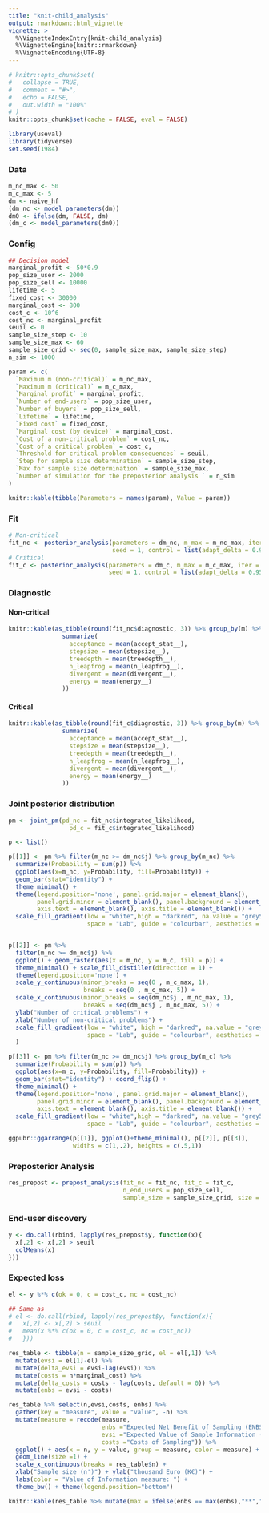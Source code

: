 ```yaml
---
title: "knit-child_analysis"
output: rmarkdown::html_vignette
vignette: >
  %\VignetteIndexEntry{knit-child_analysis}
  %\VignetteEngine{knitr::rmarkdown}
  %\VignetteEncoding{UTF-8}
---
```


```r
# knitr::opts_chunk$set(
#   collapse = TRUE,
#   comment = "#>", 
#   echo = FALSE, 
#   out.width = "100%"
# )
knitr::opts_chunk$set(cache = FALSE, eval = FALSE)
```

```r
library(useval)
library(tidyverse)
set.seed(1984)
```

### Data

```r
m_nc_max <- 50
m_c_max <- 5
dm <- naive_hf
(dm_nc <- model_parameters(dm))
dm0 <- ifelse(dm, FALSE, dm)
(dm_c <- model_parameters(dm0))
```

### Config

```r
## Decision model
marginal_profit <- 50*0.9
pop_size_user <- 2000
pop_size_sell <- 10000
lifetime <- 5
fixed_cost <- 30000
marginal_cost <- 800
cost_c <- 10^6
cost_nc <- marginal_profit
seuil <- 0
sample_size_step <- 10
sample_size_max <- 60
sample_size_grid <- seq(0, sample_size_max, sample_size_step)
n_sim <- 1000

param <- c(
  `Maximum m (non-critical)` = m_nc_max,
  `Maximum m (critical)` = m_c_max,
  `Marginal profit` = marginal_profit,
  `Number of end-users` = pop_size_user,
  `Number of buyers` = pop_size_sell,
  `Lifetime` = lifetime,
  `Fixed cost` = fixed_cost,
  `Marginal cost (by device)` = marginal_cost,
  `Cost of a non-critical problem` = cost_nc,
  `Cost of a critical problem` = cost_c,
  `Threshold for critical problem consequences` = seuil,
  `Step for sample size determination` = sample_size_step,
  `Max for sample size determination` = sample_size_max,
  `Number of simulation for the preposterior analysis ` = n_sim
)

knitr::kable(tibble(Parameters = names(param), Value = param))
```

### Fit

```r
# Non-critical
fit_nc <- posterior_analysis(parameters = dm_nc, m_max = m_nc_max, iter = 50000,
                             seed = 1, control = list(adapt_delta = 0.95))
# Critical
fit_c <- posterior_analysis(parameters = dm_c, m_max = m_c_max, iter = 50000,
                            seed = 1, control = list(adapt_delta = 0.95))
```

### Diagnostic

#### Non-critical

```r
knitr::kable(as_tibble(round(fit_nc$diagnostic, 3)) %>% group_by(m) %>% 
               summarize(
                 acceptance = mean(accept_stat__), 
                 stepsize = mean(stepsize__),
                 treedepth = mean(treedepth__),
                 n_leapfrog = mean(n_leapfrog__),
                 divergent = mean(divergent__),
                 energy = mean(energy__)
               ))
```

#### Critical

```r
knitr::kable(as_tibble(round(fit_c$diagnostic, 3)) %>% group_by(m) %>% 
               summarize(
                 acceptance = mean(accept_stat__), 
                 stepsize = mean(stepsize__),
                 treedepth = mean(treedepth__),
                 n_leapfrog = mean(n_leapfrog__),
                 divergent = mean(divergent__),
                 energy = mean(energy__)
               ))
```

### Joint posterior distribution

```r
pm <- joint_pm(pd_nc = fit_nc$integrated_likelihood,
                 pd_c = fit_c$integrated_likelihood)

p <- list()

p[[1]] <- pm %>% filter(m_nc >= dm_nc$j) %>% group_by(m_nc) %>%
  summarize(Probability = sum(p)) %>%
  ggplot(aes(x=m_nc, y=Probability, fill=Probability)) +
  geom_bar(stat="identity") +
  theme_minimal() +
  theme(legend.position='none', panel.grid.major = element_blank(),
        panel.grid.minor = element_blank(), panel.background = element_blank(),
        axis.text = element_blank(), axis.title = element_blank()) +
  scale_fill_gradient(low = "white",high = "darkred", na.value = "grey50",
                      space = "Lab", guide = "colourbar", aesthetics = "fill")


p[[2]] <- pm %>%
  filter(m_nc >= dm_nc$j) %>%
  ggplot() + geom_raster(aes(x = m_nc, y = m_c, fill = p)) +
  theme_minimal() + scale_fill_distiller(direction = 1) + 
  theme(legend.position='none') +
  scale_y_continuous(minor_breaks = seq(0 , m_c_max, 1),
                     breaks = seq(0 , m_c_max, 5)) +
  scale_x_continuous(minor_breaks = seq(dm_nc$j , m_nc_max, 1),
                     breaks = seq(dm_nc$j , m_nc_max, 5)) +
  ylab("Number of critical problems") + 
  xlab("Number of non-critical problems") + 
  scale_fill_gradient(low = "white", high = "darkred", na.value = "grey50",
                      space = "Lab", guide = "colourbar", aesthetics = "fill"
  )

p[[3]] <- pm %>% filter(m_nc >= dm_nc$j) %>% group_by(m_c) %>%
  summarize(Probability = sum(p)) %>%
  ggplot(aes(x=m_c, y=Probability, fill=Probability)) +
  geom_bar(stat="identity") + coord_flip() +
  theme_minimal() +
  theme(legend.position='none', panel.grid.major = element_blank(),
        panel.grid.minor = element_blank(), panel.background = element_blank(),
        axis.text = element_blank(), axis.title = element_blank()) +
  scale_fill_gradient(low = "white",high = "darkred", na.value = "grey50",
                      space = "Lab", guide = "colourbar", aesthetics = "fill")

ggpubr::ggarrange(p[[1]], ggplot()+theme_minimal(), p[[2]], p[[3]],
                  widths = c(1,.2), heights = c(.5,1))
```

### Preposterior Analysis

```r
res_prepost <- prepost_analysis(fit_nc = fit_nc, fit_c = fit_c, 
                                n_end_users = pop_size_sell, 
                                sample_size = sample_size_grid, size = n_sim)

```

### End-user discovery

```r
y <- do.call(rbind, lapply(res_prepost$y, function(x){
  x[,2] <- x[,2] > seuil
  colMeans(x)
}))
```

### Expected loss

```r
el <- y %*% c(ok = 0, c = cost_c, nc = cost_nc)

## Same as
# el <- do.call(rbind, lapply(res_prepost$y, function(x){
#   x[,2] <- x[,2] > seuil
#   mean(x %*% c(ok = 0, c = cost_c, nc = cost_nc))
#   }))
```

```r
res_table <- tibble(n = sample_size_grid, el = el[,1]) %>%
  mutate(evsi = el[1]-el) %>%
  mutate(delta_evsi = evsi-lag(evsi)) %>%
  mutate(costs = n*marginal_cost) %>%
  mutate(delta_costs = costs - lag(costs, default = 0)) %>%
  mutate(enbs = evsi - costs)

res_table %>% select(n,evsi,costs, enbs) %>% 
  gather(key = "measure", value = "value", -n) %>%
  mutate(measure = recode(measure, 
                          enbs ="Expected Net Benefit of Sampling (ENBS)", 
                          evsi ="Expected Value of Sample Information (EVSI)", 
                          costs ="Costs of Sampling")) %>%
  ggplot() + aes(x = n, y = value, group = measure, color = measure) +
  geom_line(size =1) +
  scale_x_continuous(breaks = res_table$n) +
  xlab("Sample size (n')") + ylab("thousand Euro (K€)") + 
  labs(color = "Value of Information measure: ") +
  theme_bw() + theme(legend.position="bottom")

knitr::kable(res_table %>% mutate(max = ifelse(enbs == max(enbs),"**","")))
```

